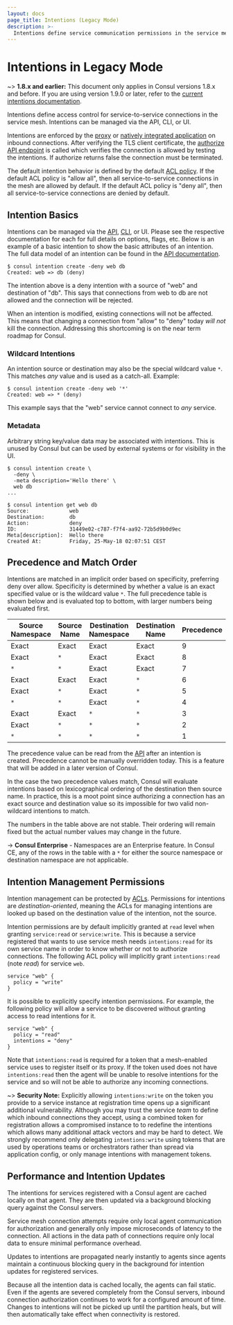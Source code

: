 ```yaml
---
layout: docs
page_title: Intentions (Legacy Mode)
description: >-
  Intentions define service communication permissions in the service mesh. As of version 1.9, Consul uses a new system for creating and managing intentions. Learn how intentions worked in earlier versions of Consul with this legacy documentation.
---
```


# Intentions in Legacy Mode

~> **1.8.x and earlier:** This document only applies in Consul versions 1.8.x
and before. If you are using version 1.9.0 or later, refer to the [current intentions documentation](/consul/docs/connect/intentions).

Intentions define access control for service-to-service connections in the service mesh. Intentions can be
managed via the API, CLI, or UI.

Intentions are enforced by the [proxy](/consul/docs/connect/proxies)
or [natively integrated application](/consul/docs/connect/native) on
inbound connections. After verifying the TLS client certificate, the
[authorize API endpoint](/consul/api-docs/agent/connect#authorize) is called which verifies the connection
is allowed by testing the intentions. If authorize returns false the
connection must be terminated.

The default intention behavior is defined by the default [ACL
policy](/consul/docs/agent/config/config-files#acl_default_policy). If the default ACL policy is
"allow all", then all service-to-service connections in the mesh are allowed by default. If the
default ACL policy is "deny all", then all service-to-service connections are denied by
default.

## Intention Basics

Intentions can be managed via the [API](/consul/api-docs/connect/intentions),
[CLI](/consul/commands/intention), or UI. Please see the respective documentation for
each for full details on options, flags, etc. Below is an example of a basic
intention to show the basic attributes of an intention. The full data model of
an intention can be found in the [API
documentation](/consul/api-docs/connect/intentions).

```shell-session
$ consul intention create -deny web db
Created: web => db (deny)
```

The intention above is a deny intention with a source of "web" and
destination of "db". This says that connections from web to db are not
allowed and the connection will be rejected.

When an intention is modified, existing connections will not be affected.
This means that changing a connection from "allow" to "deny" today
_will not_ kill the connection. Addressing this shortcoming is on
the near term roadmap for Consul.

### Wildcard Intentions

An intention source or destination may also be the special wildcard
value `*`. This matches _any_ value and is used as a catch-all. Example:

```shell-session
$ consul intention create -deny web '*'
Created: web => * (deny)
```

This example says that the "web" service cannot connect to _any_ service.

### Metadata

Arbitrary string key/value data may be associated with intentions. This
is unused by Consul but can be used by external systems or for visibility
in the UI.

```shell-session
$ consul intention create \
  -deny \
  -meta description='Hello there' \
  web db
...

$ consul intention get web db
Source:             web
Destination:        db
Action:             deny
ID:                 31449e02-c787-f7f4-aa92-72b5d9b0d9ec
Meta[description]:  Hello there
Created At:         Friday, 25-May-18 02:07:51 CEST
```

## Precedence and Match Order

Intentions are matched in an implicit order based on specificity, preferring
deny over allow. Specificity is determined by whether a value is an exact
specified value or is the wildcard value `*`.
The full precedence table is shown below and is evaluated
top to bottom, with larger numbers being evaluated first.

| Source Namespace | Source Name | Destination Namespace | Destination Name | Precedence |
| ---------------- | ----------- | --------------------- | ---------------- | ---------- |
| Exact            | Exact       | Exact                 | Exact            | 9          |
| Exact            | `*`         | Exact                 | Exact            | 8          |
| `*`              | `*`         | Exact                 | Exact            | 7          |
| Exact            | Exact       | Exact                 | `*`              | 6          |
| Exact            | `*`         | Exact                 | `*`              | 5          |
| `*`              | `*`         | Exact                 | `*`              | 4          |
| Exact            | Exact       | `*`                   | `*`              | 3          |
| Exact            | `*`         | `*`                   | `*`              | 2          |
| `*`              | `*`         | `*`                   | `*`              | 1          |

The precedence value can be read from the [API](/consul/api-docs/connect/intentions)
after an intention is created.
Precedence cannot be manually overridden today. This is a feature that will
be added in a later version of Consul.

In the case the two precedence values match, Consul will evaluate
intentions based on lexicographical ordering of the destination then
source name. In practice, this is a moot point since authorizing a connection
has an exact source and destination value so its impossible for two
valid non-wildcard intentions to match.

The numbers in the table above are not stable. Their ordering will remain
fixed but the actual number values may change in the future.

-> **Consul Enterprise** - Namespaces are an Enterprise feature. In Consul CE, any of the rows in
the table with a `*` for either the source namespace or destination namespace are not applicable.

## Intention Management Permissions

Intention management can be protected by [ACLs](/consul/docs/security/acl).
Permissions for intentions are _destination-oriented_, meaning the ACLs
for managing intentions are looked up based on the destination value
of the intention, not the source.

Intention permissions are by default implicitly granted at `read` level
when granting `service:read` or `service:write`. This is because a
service registered that wants to use service mesh needs `intentions:read`
for its own service name in order to know whether or not to authorize
connections. The following ACL policy will implicitly grant `intentions:read`
(note _read_) for service `web`.

```hcl
service "web" {
  policy = "write"
}
```

It is possible to explicitly specify intention permissions. For example,
the following policy will allow a service to be discovered without granting
access to read intentions for it.

```hcl
service "web" {
  policy = "read"
  intentions = "deny"
}
```

Note that `intentions:read` is required for a token that a mesh-enabled
service uses to register itself or its proxy. If the token used does not
have `intentions:read` then the agent will be unable to resolve intentions
for the service and so will not be able to authorize any incoming connections.

~> **Security Note:** Explicitly allowing `intentions:write` on the token you
provide to a service instance at registration time opens up a significant
additional vulnerability. Although you may trust the service _team_ to define
which inbound connections they accept, using a combined token for registration
allows a compromised instance to to redefine the intentions which allows many
additional attack vectors and may be hard to detect. We strongly recommend only
delegating `intentions:write` using tokens that are used by operations teams or
orchestrators rather than spread via application config, or only manage
intentions with management tokens.

## Performance and Intention Updates

The intentions for services registered with a Consul agent are cached
locally on that agent. They are then updated via a background blocking query
against the Consul servers.

Service mesh connection attempts require only local agent
communication for authorization and generally only impose microseconds
of latency to the connection. All actions in the data path of connections
require only local data to ensure minimal performance overhead.

Updates to intentions are propagated nearly instantly to agents since agents
maintain a continuous blocking query in the background for intention updates
for registered services.

Because all the intention data is cached locally, the agents can fail static.
Even if the agents are severed completely from the Consul servers, inbound
connection authorization continues to work for a configured amount of time.
Changes to intentions will not be picked up until the partition heals, but
will then automatically take effect when connectivity is restored.
